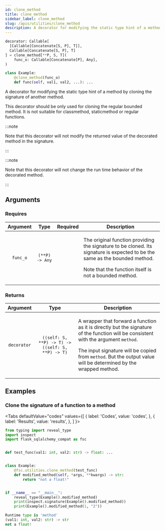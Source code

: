 ```yaml
---
id: clone_method
title: clone_method
sidebar_label: clone_method
slug: /apis/utilities/clone_method
description: A decorator for modifying the static type hint of a method by cloning the signature of another method.
---
```





<APITopBar
  type="func"
  isPrivate={true}
  isDecorator={true}
  source="utilities.clone_method"
/>

```python
decorator: Callable[
  [Callable[Concatenate[S, P], T]],
  Callable[Concatenate[S, P], T]
] = clone_method[**P, S, T](
    func_o: Callable[Concatenate[P], Any],
)

class Example:
    @clone_method(func_o)
    def func(self, val1, val2, ...): ...
```

A decorator for modifying the static type hint of a method by cloning the
signature of another method.

This decorator should be only used for cloning the regular bounded method. It is
not suitable for classmethod, staticmethod or regular functions.

:::note

Note that this decorator will not modify the returned value of the decorated method
in the signature.

:::

:::note

Note that this decorator will not change the run time behavior of the decorated
method.

:::

## Arguments

### Requires

| Argument |      Type      |             Required              | <center>Description</center>                                                                                                                                                                    |
| :------: | :------------: | :-------------------------------: | ----------------------------------------------------------------------------------------------------------------------------------------------------------------------------------------------- |
| `func_o` | `(**P) -> Any` | <InlineIcon icon={vsiCheckIcon}/> | <p>The original function providing the signature to be cloned. Its signature is expected to be the same as the bounded method.</p><p>Note that the function itself is not a bounded method.</p> |

### Returns

|  Argument   |                       Type                       | <center>Description</center>                                                                                                                                                                                                                                       |
| :---------: | :----------------------------------------------: | :----------------------------------------------------------------------------------------------------------------------------------------------------------------------------------------------------------------------------------------------------------------- |
| `decorator` | `((self: S, **P) -> T) -> ((self: S, **P) -> T)` | <p>A wrapper that forward a function as it is directly but the signature of the function will be consistent with the argument `method`.</p><p>The input signature will be copied from `method`. But the output value will be determined by the wrapped method.</p> |

## Examples

### <IconObjType type="term"/> Clone the signature of a function to a method

<Tabs
  defaultValue="codes"
  values={[
    { label: 'Codes', value: 'codes', },
    { label: 'Results', value: 'results', },
  ]
}>

<TabItem value="codes">

```python title="clone_signature_to_method.py" showLineNumbers
from typing import reveal_type
import inspect
import flask_sqlalchemy_compat as fsc


def test_func(val1: int, val2: str) -> float: ...


class Example:
    @fsc.utilities.clone_method(test_func)
    def modified_method(self, *args, **kwargs) -> str:
        return "not a float!"


if __name__ == "__main__":
    reveal_type(Example().modified_method)
    print(inspect.signature(Example().modified_method))
    print(Example().modified_method(1, "2"))
```

</TabItem>

<TabItem value="results">

```python
Runtime type is 'method'
(val1: int, val2: str) -> str
not a float!
```

</TabItem>

</Tabs>

